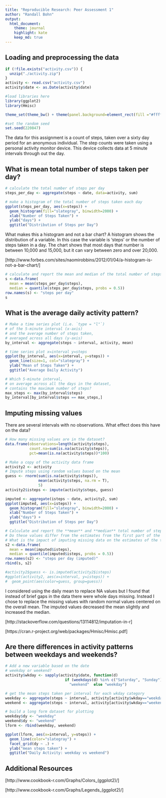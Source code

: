 ```yaml
---
title: "Reproducible Research: Peer Assessment 1"
author: "Randall Bohn"
output: 
  html_document:
    theme: journal
    highlight: kate
    keep_md: true
---
```



## Loading and preprocessing the data
```r
if (!file.exists("activity.csv")) {
  unzip("./activity.zip")
}
activity <- read.csv("activity.csv")
activity$date <- as.Date(activity$date)

#load libraries here
library(ggplot2)
library(Hmisc)

theme_set(theme_bw() + theme(panel.background=element_rect(fill ="#ffffdd")))

#set the random seed
set.seed(220847)
```

The data for this assignment is a count of steps, 
taken over a sixty day period
for an anonymous individual. 
The step counts were taken using a personal activity monitor device.
This device collects data at 5 minute intervals 
through out the day. 

## What is mean total number of steps taken per day?
```r
# calculate the total number of steps per day
steps_per_day <- aggregate(steps ~ date, data=activity, sum)

# make a histogram of the total number of steps taken each day
ggplot(steps_per_day, aes(x=steps)) +
  geom_histogram(fill="slategray", binwidth=2000) +
  xlab("Number of Steps Taken") +
  ylab("days") +
  ggtitle("Distribution of Steps per Day")
```

What makes this a histogram and not a bar chart?
A histogram shows the distribution of a variable. 
In this case the variable is 'steps' or the number of steps taken in a day.
The chart shows that most days that number is between 10,000 and 15,000, 
but it can vary between zero and over 20,000.

[http://www.forbes.com/sites/naomirobbins/2012/01/04/a-histogram-is-not-a-bar-chart/]

```r
# calculate and report the mean and median of the total number of steps taken per day
s <-data.frame(
  mean = mean(steps_per_day$steps), 
  median = quantile(steps_per_day$steps, probs = 0.5))
row.names(s) <- "steps per day"
s
```

## What is the average daily activity pattern?
```r
# Make a time series plot (i.e. `type = "l"`) 
# of the 5-minute interval (x-axis) 
# and the average number of steps taken, 
# averaged across all days (y-axis)
by_interval <- aggregate(steps ~ interval, activity, mean)

# time series plot x=interval y=steps
ggplot(by_interval, aes(x=interval, y=steps)) +
  geom_line(size=1, col="slategray") +
  ylab("Mean of Steps Taken") +
  ggtitle("Average Daily Activity")

# Which 5-minute interval, 
# on average across all the days in the dataset, 
# contains the maximum number of steps?
max_steps <- max(by_interval$steps)
by_interval[by_interval$steps == max_steps,]
```

## Imputing missing values
There are several intervals with no observations. What effect does this have on the data?

```r
# How many missing values are in the dataset?
data.frame(observations=length(activity$steps), 
           count.na=sum(is.na(activity$steps)), 
           pct=mean(is.na(activity$steps))*100)

# Make a copy of the activity data frame
activity2 <- activity
# Impute steps using random values based on the mean
guess <- rnorm(sum(is.na(activity$steps)),
               mean(activity$steps, na.rm = T),
               5)
activity2$isteps <- impute(activity$steps, guess)

imputed <- aggregate(isteps ~ date, activity2, sum)
ggplot(imputed, aes(x=isteps)) +
  geom_histogram(fill="slategray", binwidth=2000) +
  xlab("Number of Steps Taken") +
  ylab("days") +
  ggtitle("Distribution of Steps per Day")

# Calculate and report the **mean** and **median** total number of steps taken per day.
# Do these values differ from the estimates from the first part of the assignment? 
# What is the impact of imputing missing data on the estimates of the total daily number of steps?
s2 <-data.frame(
  mean = mean(imputed$isteps), 
  median = quantile(imputed$isteps, probs = 0.5))
row.names(s2) <- "steps per day (imputed)"
rbind(s, s2)

#activity2$guess <- is.imputed(activity2$isteps)
#ggplot(activity2, aes(x=interval, y=isteps)) +
#  geom_point(aes(color=guess, group=guess))

```

I considered using the daily mean to replace NA values 
but I found that instead of brief gaps in the data
there were whole days missing. 
Instead I chose to replace the missing values 
with random normal values centered on the overall mean.
The imputed values decreased the mean slightly and increased the median.

[http://stackoverflow.com/questions/13114812/imputation-in-r]

[https://cran.r-project.org/web/packages/Hmisc/Hmisc.pdf]


## Are there differences in activity patterns between weekdays and weekends?
```r
# Add a new variable based on the date
# weekday or weekend?
activity$wkday <- sapply(activity$date, function(d) 
                           if (weekdays(d) %in% c("Saturday", "Sunday"))
                             "weekend"  else "weekday")

# get the mean steps taken per interval for each wkday category
weekday <- aggregate(steps ~ interval, activity[activity$wkday=="weekday",], mean)
weekend <- aggregate(steps ~ interval, activity[activity$wkday=="weekend",], mean)

# build a long form dataset for plotting
weekday$dy <- "weekday"
weekend$dy <- "weekend"
lform <- rbind(weekday, weekend)

ggplot(lform, aes(x=interval, y=steps)) +
  geom_line(color="slategray") +
  facet_grid(dy ~ .) +
  ylab("mean steps taken") +
  ggtitle("Daily Activity: weekday vs weekend")
```

## Additional Resources

[http://www.cookbook-r.com/Graphs/Colors_(ggplot2)/]

[http://www.cookbook-r.com/Graphs/Legends_(ggplot2)/]